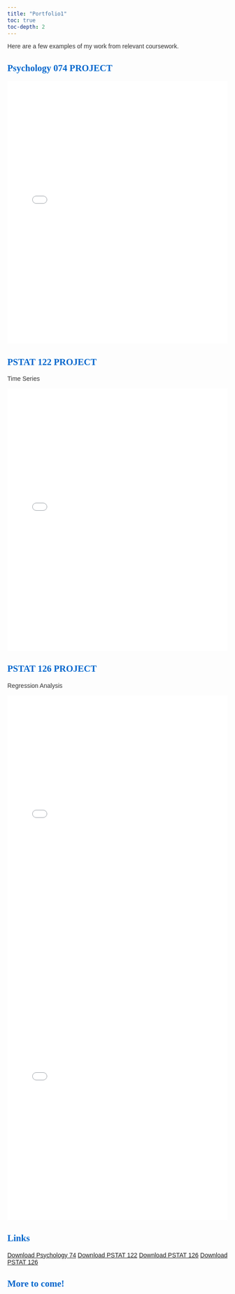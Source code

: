 ---
title: "Portfolio1"
toc: true
toc-depth: 2
---

<style>

body { font-family: 'Arial'; color: #333;

}

h1, h2, h3, h4, h5, h6 { font-family: 'Georgia, serif'; color: #0066cc; }

</style>

Here are a few examples of my work from relevant coursework.

## Psychology 074 PROJECT

<iframe src="Draft FINAL.pdf" style="width:100%; height:600px;" frameborder="0"></iframe>

## PSTAT 122 PROJECT
Time Series

<iframe src="122 Final.pdf" style="width:100%; height:600px;" frameborder="0"></iframe>

## PSTAT 126 PROJECT
Regression Analysis

<iframe src="PSTAT 126 Final Report.pdf " style="width:100%; height:600px;" frameborder="0"></iframe>
<iframe src="Pstat 126.pdf" style="width:100%; height:600px;" frameborder="0"></iframe>

## Links
[Download Psychology 74](Draft FINAL.pdf)
[Download PSTAT 122](122 Final.pdf)
[Download PSTAT 126](PSTAT 126 Final Report.pdf)
[Download PSTAT 126](Pstat 126.pdf)

## More to come!
